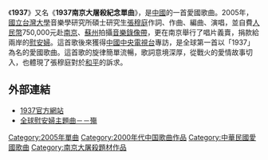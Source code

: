 {{unreferenced|time=2014-12-28T14:11:44+00:00}}
《'''1937'''》又名《'''1937南京大屠殺紀念單曲'''》，是[[中國|中國]]的一首愛國歌曲。2005年，[[國立台灣大學|國立台灣大學]]音樂學研究所碩士研究生[[張穆庭|張穆庭]]作詞、作曲、編曲、演唱，並自費[[人民幣|人民幣]]750,000元赴[[南京|南京]]、[[蘇州|蘇州]]拍攝[[音樂錄像帶|音樂錄像帶]]，更在南京舉行了唱片義賣，捐款給兩岸的[[慰安婦|慰安婦]]。這首歌後來獲得[[中國中央電視台|中國中央電視台]]專訪，是全球第一首以「1937」為名的愛國歌曲。這首歌的旋律簡單流暢，歌詞意境深厚，從戰火的愛情故事切入，也體現了張穆庭對於[[和平|和平]]的訴求。

== 外部連結 ==
*[http://www.1937.cn 1937官方網站]{{Wayback|url=http://www.1937.cn/ |date=20201031182437 }}
*[http://www.1937.cn/mourning 全球慰安婦主題曲－－殤]{{Wayback|url=http://www.1937.cn/mourning |date=20210108114555 }}

{{song-stub}}

[[Category:2005年單曲|Category:2005年單曲]]
[[Category:2000年代中国歌曲作品|Category:2000年代中国歌曲作品]]
[[Category:中華民國愛國歌曲|Category:中華民國愛國歌曲]]
[[Category:南京大屠殺題材作品|Category:南京大屠殺題材作品]]
